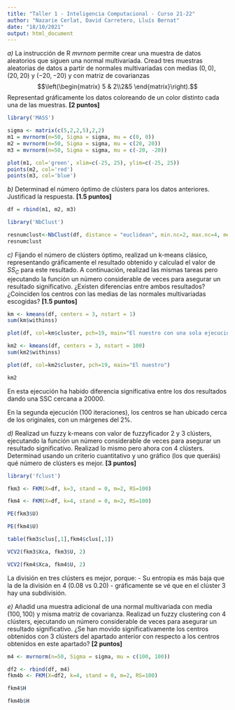 ```yaml
---
title: "Taller 1 - Inteligencia Computacional - Curso 21-22"
author: "Nazarie Cerlat, David Carretero, Lluís Bernat"
date: "18/10/2021"
output: html_document
---
```


*a)* La instrucción de R *mvrnom* permite crear una muestra de datos aleatorios que siguen una normal multivariada. Cread tres muestras aleatorias de datos a partir de normales multivariadas con medias $(0,0)$, $(20,20)$ y $(-20,-20)$ y con matriz de covarianzas $$\left(\begin{matrix} 5 & 2\\2&5 \end{matrix}\right).$$ Representad gráficamente los datos coloreando de un color distinto cada una de las muestras.  **[2 puntos]**

```r
library('MASS')
```

```r
sigma <- matrix(c(5,2,2,5),2,2)
m1 = mvrnorm(n=50, Sigma = sigma, mu = c(0, 0))
m2 = mvrnorm(n=50, Sigma = sigma, mu = c(20, 20))
m3 = mvrnorm(n=50, Sigma = sigma, mu = c(-20, -20))
```

```r
plot(m1, col='green', xlim=c(-25, 25), ylim=c(-25, 25))
points(m2, col='red')
points(m3, col='blue')
```

*b)* Determinad el número óptimo de clústers para los datos anteriores. Justificad la respuesta. **[1.5 puntos]**

```r
df = rbind(m1, m2, m3)
```


```r
library('NbClust')
```

```r
resnumclust<-NbClust(df, distance = "euclidean", min.nc=2, max.nc=4, method = "kmeans", index = "alllong")
resnumclust
```

*c)* Fijando el número de clústers óptimo, realizad un k-means clásico, representando gráficamente el resultado obtenido y calculad el valor de $SS_C$ para este resultado. A continuación, realizad las mismas tareas pero ejecutando la función un número considerable de veces para asegurar un resultado significativo. ¿Existen diferencias entre ambos resultados? ¿Coinciden los centros con las medias de las normales multivariadas escogidas? **[1.5 puntos]**

```r
km <- kmeans(df, centers = 3, nstart = 1)
sum(km$withinss)
```

```r
plot(df, col=km$cluster, pch=19, main="El nuestro con una sola ejecución")
```

```r
km2 <- kmeans(df, centers = 3, nstart = 100)
sum(km2$withinss)
```
```r
plot(df, col=km2$cluster, pch=19, main="El nuestro")
```
```r
km2
```

En esta ejecución ha habido diferencia significativa entre los dos resultados dando una SSC cercana a 20000. 

En la segunda ejecución (100 iteraciones), los centros se han ubicado cerca de los originales, con un márgenes del 2%. 


*d)* Realizad un fuzzy k-means con valor de fuzzyficador 2 y 3 clústers, ejecutando la función un número considerable de veces para asegurar un resultado significativo. Realizad lo mismo pero ahora con 4 clústers. Determinad usando un criterio cuantitativo y uno gráfico (los que queráis) qué número de clústers es mejor.     **[3 puntos]**

```r
library('fclust')
```

```r
fkm3 <- FKM(X=df, k=3, stand = 0, m=2, RS=100)
```

```r
fkm4 <- FKM(X=df, k=4, stand = 0, m=2, RS=100)
```

```r
PE(fkm3$U)
```

```r
PE(fkm4$U)
```

```r
table(fkm3$clus[,1],fkm4$clus[,1])
```

```r
VCV2(fkm3$Xca, fkm3$U, 2)
```

```r
VCV2(fkm4$Xca, fkm4$U, 2)
```

La división en tres clústers es mejor, porque: 
- Su entropia es más baja que la de la división en 4 (0.08 vs 0.20)
- gráficamente se vé que en el clúster 3 hay una subdivisión. 


*e)* Añadid una muestra adicional de una normal multivariada con media $(100,100)$ y misma matriz de covarianza. Realizad un fuzzy clustering con 4 clústers, ejecutando un número considerable de veces para asegurar un resultado significativo. ¿Se han movido significativamente los centros obtenidos con 3 clústers del apartado anterior con respecto a los centros obtenidos en este apartado? **[2 puntos]**

```r
m4 <- mvrnorm(n=50, Sigma = sigma, mu = c(100, 100))
```

```r
df2 <- rbind(df, m4)
fkm4b <- FKM(X=df2, k=4, stand = 0, m=2, RS=100)
```

```r
fkm4$H
```

```r
fkm4b$H
```




